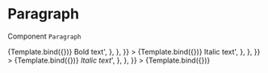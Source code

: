 
<Meta title="SB/User/LearnPage/BlockElement/Paragraph" component={Paragraph} />

# Paragraph

Component `Paragraph`


<Canvas>
  <Story
    name="Default text"
    args={{
      content: {
        data: {
          text: 'Default text',
        },
      },
    }}
  >
    {Template.bind({})}
  </Story>
  <Story
    name="Bold text"
    args={{
      content: {
        data: {
          text: '<b>Bold text</b>',
        },
      },
    }}
  >
    {Template.bind({})}
  </Story>
  <Story
    name="Italic text"
    args={{
      content: {
        data: {
          text: '<i>Italic text</i>',
        },
      },
    }}
  >
    {Template.bind({})}
  </Story>
  <Story
    name="Bold italic text"
    args={{
      content: {
        data: {
          text: '<b><i>Italic text</i></b>',
        },
      },
    }}
  >
    {Template.bind({})}
  </Story>
</Canvas>
